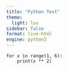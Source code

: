 ```yaml
---
title: "Python Test"
theme:
  light: lux
sidebar: false
format: live-html
engine: python3
---
```


```pyodide
for x in range(1, 6):
    print(x ** 2)
```
